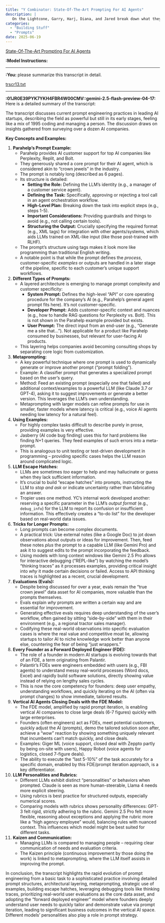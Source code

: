 ```yaml
---
title: "Y Combinator: State-Of-The-Art Prompting For AI Agents"
description: |
   On the Lightcone, Garry, Harj, Diana, and Jared break down what they've learned from working with hundreds of founders building with LLMs: why prompting still matters, where it breaks down, and how teams are making it more reliable in production. They share real examples of prompts that failed, how companies are testing for quality, and what the best teams are doing to make LLM outputs useful and predictable.
categories:
  - "Building Stuff"
  - "Prompts"
date: 2025-06-19 
---
```



[State-Of-The-Art Prompting For AI Agents](https://www.youtube.com/watch?v=DL82mGde6wo)

**:Model Instructions:** 

  ---

  
**:You:** please summarize this transcript in detail.

[trscr13.txt](/Users/mortenlorenzen/Desktop/trscr13.txt)

---

**:01JR0E39PYK7YKH4FBR4W00CMV::gemini-2.5-flash-preview-04-17:** Here is a detailed summary of the transcript:

The transcript discusses current prompt engineering practices in leading AI startups, describing the field as powerful but still in its early stages, feeling like a mix of 1995 coding and managing a person. The discussion draws on insights gathered from surveying over a dozen AI companies.

**Key Concepts and Examples:**

1.  **Parahelp's Prompt Example:**
    *   Parahelp provides AI customer support for top AI companies like Perplexity, Replit, and Bolt.
    *   They generously shared a core prompt for their AI agent, which is considered akin to "crown jewels" in the industry.
    *   The prompt is notably long (described as 6 pages).
    *   Its structure is detailed:
        *   **Setting the Role:** Defining the LLM's identity (e.g., a manager of a customer service agent).
        *   **Defining the Task:** Specifically, approving or rejecting a tool call in an agent orchestration workflow.
        *   **High-Level Plan:** Breaking down the task into explicit steps (e.g., steps 1-5).
        *   **Important Considerations:** Providing guardrails and things to avoid (e.g., not calling certain tools).
        *   **Structuring the Output:** Crucially specifying the required format (e.g., XML tags) for integration with other agents/systems, which aids LLMs trained on XML-like input (like those post-trained with RLHF).
    *   The prompt's structure using tags makes it look more like programming than traditional English writing.
    *   A notable point is that while the prompt defines the *process*, customer-specific *examples* or outputs are handled in a later stage of the pipeline, specific to each customer's unique support workflows.

2.  **Different Types of Prompts:**
    *   A layered architecture is emerging to manage prompt complexity and customer specificity:
        *   **System Prompt:** Defines the high-level "API" or core operating procedure for the company's AI (e.g., Parahelp's general agent prompt fits here). It's not customer-specific.
        *   **Developer Prompt:** Adds customer-specific context and nuances (e.g., how to handle RAG questions for Perplexity vs. Bolt). This is not shown in the Parahelp example provided but exists.
        *   **User Prompt:** The direct input from an end-user (e.g., "Generate me a site that..."). Not applicable for a product like Parahelp consumed by businesses, but relevant for user-facing AI products.
    *   This layering helps companies avoid becoming consulting shops by separating core logic from customization.

3.  **Metaprompting:**
    *   A key powerful technique where one prompt is used to dynamically generate or improve another prompt ("prompt folding").
    *   Example: A classifier prompt that generates a specialized prompt based on the user's query.
    *   Method: Feed an existing prompt (especially one that failed) and additional context/examples to a powerful LLM (like Claude 3.7 or GPT-4), asking it to suggest improvements or generate a better version. This leverages the LLM's own understanding.
    *   Metaprompting with larger models can refine prompts for use in smaller, faster models where latency is critical (e.g., voice AI agents needing low latency for a natural feel).

4.  **Using Examples:**
    *   For highly complex tasks difficult to describe purely in prose, providing examples is very effective.
    *   Jasberry (AI code bug finding) uses this for hard problems like finding N+1 queries. They feed examples of such errors into a meta-prompt.
    *   This is analogous to unit testing or test-driven development in programming – providing specific cases helps the LLM reason around complicated logic.

5.  **LLM Escape Hatches:**
    *   LLMs are sometimes *too* eager to help and may hallucinate or guess when they lack sufficient information.
    *   It's crucial to build "escape hatches" into prompts, instructing the LLM to *stop and ask* or indicate uncertainty rather than fabricating an answer.
    *   Tropier uses one method. YC's internal work developed another: reserving a specific parameter in the LLM's *output format* (e.g., `debug_info`) for the LLM to report its confusion or insufficient information. This effectively creates a "to-do list" for the developer based on real-world data issues.

6.  **Tricks for Longer Prompts:**
    *   Long prompts can become complex documents.
    *   A practical trick: Use external notes (like a Google Doc) to jot down observations about outputs or ideas for improvement. Then, feed these notes *plus* the prompt to a capable LLM (like Gemini Pro) and ask it to suggest edits to the prompt incorporating the feedback.
    *   Using models with long context windows like Gemini 2.5 Pro allows for interactive debugging ("REPL-like") by watching the model's "thinking traces" as it processes examples, providing critical insight into *why* it made certain decisions or failed. Access to API thinking traces is highlighted as a recent, crucial development.

7.  **Evaluations (Evals):**
    *   Despite being discussed for over a year, evals remain the "true crown jewel" data asset for AI companies, more valuable than the prompts themselves.
    *   Evals explain *why* prompts are written a certain way and are essential for improvement.
    *   Generating effective evals requires deep understanding of the user's workflow, often gained by sitting "side-by-side" with them in their environment (e.g., a regional tractor sales manager).
    *   Codifying these real-world observations into specific evaluation cases is where the real value and competitive moat lie, allowing startups to tailor AI to niche knowledge work better than anyone else, countering the fear of being "just wrappers."

8.  **Every Founder as a Forward Deployed Engineer (FDE):**
    *   The role of a founder in modern AI startups is evolving towards that of an FDE, a term originating from Palantir.
    *   Palantir's FDEs were engineers embedded with users (e.g., FBI agents) to understand messy real-world processes (Word docs, Excel) and rapidly build software solutions, directly showing value instead of relying on lengthy sales cycles.
    *   This is now the core competency for founders: deep user empathy, understanding workflows, and quickly iterating on the AI (often via prompt changes) to show immediate, tailored results.

9.  **Vertical AI Agents Closing Deals with the FDE Model:**
    *   The FDE model, amplified by rapid prompt iteration, is enabling vertical AI companies to close large deals (6-7 figures) quickly with large enterprises.
    *   Founders (often engineers) act as FDEs, meet potential customers, quickly adjust the AI (prompts), demo the tailored solution soon after, achieve a "wow" reaction by showing something uniquely relevant that incumbents can't match quickly, and close deals.
    *   Examples: Giger ML (voice support, closed deal with Zeppto partly by being on-site with users), Happy Robot (voice agents for logistics, closed 7-figure deals).
    *   The ability to execute the "last 5-10%" of the task accurately for a specific domain, enabled by this FDE/prompt iteration approach, is a key differentiator.

10. **LLM Personalities and Rubrics:**
    *   Different LLMs exhibit distinct "personalities" or behaviors when prompted. Claude is seen as more human-steerable, Llama 4 needs more explicit steering.
    *   Using rubrics is best practice for structured outputs, especially numerical scores.
    *   Comparing models with rubrics shows personality differences: GPT-3 felt rigid, strictly adhering to the rubric. Gemini 2.5 Pro felt more flexible, reasoning about exceptions and applying the rubric more like a "high agency employee" would, balancing rules with nuanced context. This influences which model might be best suited for different tasks.

11. **Kaizen and Communication:**
    *   Managing LLMs is compared to managing people – requiring clear communication of needs and evaluation criteria.
    *   The Kaizen principle (continuous improvement by those doing the work) is linked to metaprompting, where the LLM itself assists in improving the prompt.

In conclusion, the transcript highlights the rapid evolution of prompt engineering from a basic task to a sophisticated practice involving detailed prompt structures, architectural layering, metaprompting, strategic use of examples, building escape hatches, leveraging debugging tools like thinking traces, prioritizing real-world user evaluations as the core data asset, and adopting the "forward deployed engineer" model where founders deeply understand user needs to quickly tailor and demonstrate value via prompt iteration, leading to significant business outcomes in the vertical AI space. Different models' personalities also play a role in prompt strategy.

